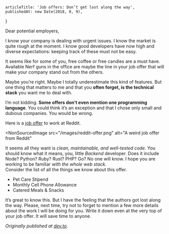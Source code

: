 
<Layout>

    articleTitle: 'Job offers: Don’t get lost along the way',
    publishedAt: new Date(2018, 0, 9),
}

<ArticleInfos meta={meta} />

Dear potential employers,

I know your company is dealing with urgent issues. I know the market is quite rough at the moment. I know good developers have now high and diverse expectations: keeping track of these must not be easy.

It seems like for some of you, free coffee or free candies are a must have. Available Nerf guns in the office are maybe the line in your job offer that will make your company stand out from the others.

Maybe you’re right. Maybe I totally underestimate this kind of features. But one thing that matters to me and that you **often forget, is the technical stack** you want me to deal with.

I’m not kidding. **Some offers don’t even mention one programming language**. You could think it’s an exception and that I chose only small and dubious companies. You would be wrong.

Here is a [job offer](https://boards.greenhouse.io/reddit/jobs/655395?t=onmjps1#.WlRYj_ZG2Hs) to work at Reddit.

<NonSourcedImage
    src="/images/reddit-offer.png"
    alt="A weird job offer from Reddit"
></NonSourcedImage>

It seems all they want is _clean, maintainable, and well-tested code_. You should know what it means, you, little _Backend_ developer. Does it include Node? Python? Ruby? Rust? PHP? Go? No one will know. I hope you are working to be familiar _with the whole web stack_.  
Consider the list of all the things we know about this offer.

-   Pet Care Stipend
-   Monthly Cell Phone Allowance
-   Catered Meals & Snacks

It’s great to know this. But I have the feeling that the authors got lost along the way. Please, next time, try not to forget to mention a few more details about the work I will be doing for you. Write it down even at the very top of your job offer. It will save time to anyone.

_Originally published at_ [_dev.to_](https://dev.to/einenlum/job-offers-dont-get-lost-along-the-way-ab6)_._

</Layout>
